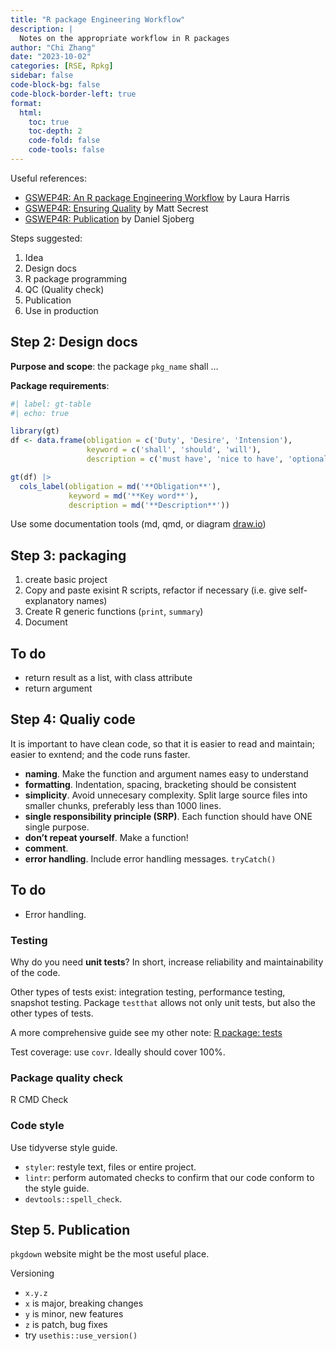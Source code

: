 ```yaml
---
title: "R package Engineering Workflow"
description: |
  Notes on the appropriate workflow in R packages
author: "Chi Zhang"
date: "2023-10-02"
categories: [RSE, Rpkg]
sidebar: false
code-block-bg: false
code-block-border-left: true
format: 
  html:
    toc: true
    toc-depth: 2
    code-fold: false
    code-tools: false
---
```


Useful references: 

* [GSWEP4R: An R package Engineering Workflow](https://openpharma.github.io/workshop-r-swe-sf/slides/03_workflow.html#/title-slide) by Laura Harris
* [GSWEP4R: Ensuring Quality](https://openpharma.github.io/workshop-r-swe-sf/slides/04_quality.html#/title-slide) by Matt Secrest
* [GSWEP4R: Publication](https://openpharma.github.io/workshop-r-swe-sf/slides/06_publication.html#/title-slide) by Daniel Sjoberg


Steps suggested:

1. Idea
2. Design docs
3. R package programming
4. QC (Quality check)
5. Publication
6. Use in production 

## Step 2: Design docs

**Purpose and scope**: the package `pkg_name` shall ...

**Package requirements**: 


```r
#| label: gt-table
#| echo: true

library(gt)
df <- data.frame(obligation = c('Duty', 'Desire', 'Intension'), 
                 keyword = c('shall', 'should', 'will'), 
                 description = c('must have', 'nice to have', 'optional'))

gt(df) |> 
  cols_label(obligation = md('**Obligation**'), 
             keyword = md('**Key word**'), 
             description = md('**Description**'))
```
Use some documentation tools (md, qmd, or diagram [draw.io](https://app.diagrams.net))


## Step 3: packaging 

1. create basic project
2. Copy and paste exisint R scripts, refactor if necessary (i.e. give self-explanatory names)
3. Create R generic functions (`print`, `summary`)
4. Document



::: {.callout-note}

## To do

* return result as a list, with class attribute
* return argument

:::


## Step 4: Qualiy code 

It is important to have clean code, so that it is easier to read and maintain; easier to exntend; and the code runs faster.

* **naming**. Make the function and argument names easy to understand
* **formatting**. Indentation, spacing, bracketing should be consistent
* **simplicity**. Avoid unnecesary complexity. Split large source files into smaller chunks, preferably less than 1000 lines.
* **single responsibility principle (SRP)**. Each function should have ONE single purpose.
* **don't repeat yourself**. Make a function!
* **comment**.
* **error handling**. Include error handling messages. `tryCatch()`


::: {.callout-note}

## To do

* Error handling.

:::


### Testing

Why do you need **unit tests**? In short, increase reliability and maintainability of the code. 

Other types of tests exist: integration testing, performance testing, snapshot testing. Package `testthat` allows not only unit tests, but also the other types of tests. 

::: {.callout-note}

A more comprehensive guide see my other note: [R package: tests](r_pkg_tests.qmd)

:::

Test coverage: use `covr`. Ideally should cover 100%.



### Package quality check 


R CMD Check


### Code style

Use tidyverse style guide.

* `styler`: restyle text, files or entire project.
* `lintr`: perform automated checks to confirm that our code conform to the style guide.
* `devtools::spell_check`.




## Step 5. Publication

`pkgdown` website might be the most useful place.

Versioning 

* `x.y.z`
* `x` is major, breaking changes
* `y` is minor, new features
* `z` is patch, bug fixes
* try `usethis::use_version()`











